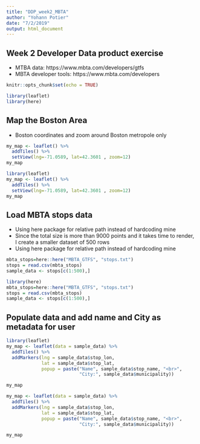 ```yaml
---
title: "DDP_week2_MBTA"
author: "Yohann Potier"
date: "7/2/2019"
output: html_document
---
```

## Week 2 Developer Data product exercise 
<!-- # Create a web page using R Markdown that features a map created with Leaflet. -->
<!-- # Host your webpage on either GitHub Pages, RPubs, or NeoCities. -->
<!-- # Your webpage must contain the date that you created the document, and it must contain a map created with Leaflet. We would love to see you show off your creativity! -->

- MTBA data: https://www.mbta.com/developers/gtfs 
- MBTA developer tools: https://www.mbta.com/developers 

```r
knitr::opts_chunk$set(echo = TRUE)
```

```r
library(leaflet)
library(here)
```

## Map the Boston Area
-  Boston coordinates and zoom around Boston metropole only
```r
my_map <- leaflet() %>% 
  addTiles() %>% 
  setView(lng=-71.0589, lat=42.3601 , zoom=12)
my_map
```

```r
library(leaflet)
my_map <- leaflet() %>% 
  addTiles() %>% 
  setView(lng=-71.0589, lat=42.3601 , zoom=12) 
my_map
```

## Load MBTA stops data
- Using here package for relative path instead of hardcoding mine
- Since the total size is more than 9000 points and it takes time to render, I create a smaller dataset of 500 rows
- Using here package for relative path instead of hardcoding mine
```r
mbta_stops=here::here("MBTA_GTFS", "stops.txt")
stops = read.csv(mbta_stops)
sample_data <- stops[c(1:500),]
```

```r
library(here)
mbta_stops=here::here("MBTA_GTFS", "stops.txt")
stops = read.csv(mbta_stops)
sample_data <- stops[c(1:500),]
```

## Populate data and add name and City as metadata for user
```r
library(leaflet)
my_map <- leaflet(data = sample_data) %>%
  addTiles() %>%
  addMarkers(lng = sample_data$stop_lon,
             lat = sample_data$stop_lat,
             popup = paste("Name", sample_data$stop_name, "<br>",
                           "City:", sample_data$municipality))

my_map
```

```r
my_map <- leaflet(data = sample_data) %>%
  addTiles() %>%
  addMarkers(lng = sample_data$stop_lon,
             lat = sample_data$stop_lat,
             popup = paste("Name", sample_data$stop_name, "<br>",
                           "City:", sample_data$municipality))

my_map
```
